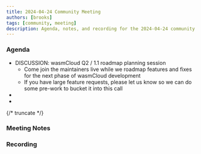 ```yaml
---
title: 2024-04-24 Community Meeting
authors: [brooks]
tags: [community, meeting]
description: Agenda, notes, and recording for the 2024-04-24 community meeting
---
```



### Agenda

- DISCUSSION: wasmCloud Q2 / 1.1 roadmap planning session
  - Come join the maintainers live while we roadmap features and fixes for the next phase of wasmCloud development
  - If you have large feature requests, please let us know so we can do some pre-work to bucket it into this call
- 
- 

{/* truncate */}

### Meeting Notes

### Recording

<ReactPlayer url='https://www.youtube.com/watch?v=Gh0zbbS9hOs' controls />
